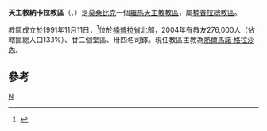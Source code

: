 {{Infobox Roman Catholic diocese
|Roman Catholic Diocese of = 天主教納卡拉教區
|Latin name of diocese = Dioecesis Nacalana
|image =
|caption =
|location = [[莫桑比克|莫桑比克]]
|territory =[[楠普拉省|楠普拉省]]北部
|population = 276,000
|rite = 拉丁禮
|patron =
|province =
|established = 1991年
|cathedral = [[平安聖母主教座堂_(納卡拉)|平安聖母主教座堂]]
|co-cathedral =
|leadership = 主教
|website =
|教宗 =
|metropolitan =
|ordinary = 熱爾馬諾·格拉沙內
|coadjutor bishop =
|auxiliary = 
|emeritus=
}}

'''天主教納卡拉教區'''（{{lang-la|Dioecesis Nacalana}}、{{lang-pt|Diocese de Nacala}}）是[[莫桑比克|莫桑比克]]一個[[羅馬天主教|羅馬天主教]][[教區|教區]]，屬[[天主教楠普拉總教區|楠普拉總教區]]。

教區成立於1991年11月11日，<ref>{{Cite web |url=http://www.vatican.va/holy_father/john_paul_ii/apost_constitutions/documents/hf_jp-ii_apc_19911011_nacalana_lt.html |title=升為教區的宗座憲令 |access-date=2013-06-10 |archive-date=2014-05-17 |archive-url=https://web.archive.org/web/20140517001554/http://www.vatican.va/holy_father/john_paul_ii/apost_constitutions/documents/hf_jp-ii_apc_19911011_nacalana_lt.html |dead-url=no }}</ref>位於[[楠普拉省|楠普拉省]]北部，2004年有教友276,000人（佔轄區總人口13.1%）、廿二個堂區、卅四名司鐸。現任教區主教為[[熱爾馬諾·格拉沙內|熱爾馬諾·格拉沙內]]。

==參考==
{{reflist}}
{{莫桑比克天主教教區}}
[[Category:莫桑比克天主教教區|N]]